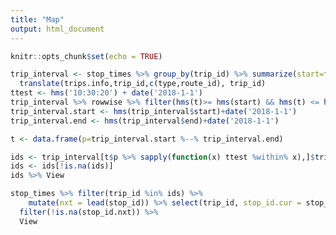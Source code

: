 ---
title: "Map"
output: html_document
---

```{r setup, include=FALSE}
knitr::opts_chunk$set(echo = TRUE)
```
```{r}

trip_interval <- stop_times %>% group_by(trip_id) %>% summarize(start=first(arrival_time), end=last(departure_time)) %>%
  translate(trips.info,trip_id,c(type,route_id), trip_id)
ttest <- hms('10:30:20') + date('2018-1-1')
trip_interval %>% rowwise %>% filter(hms(t)>= hms(start) && hms(t) <= hms(end))
trip_interval.start <- hms(trip_interval$start)+date('2018-1-1')
trip_interval.end <- hms(trip_interval$end)+date('2018-1-1')

t <- data.frame(p=trip_interval.start %--% trip_interval.end) 

ids <- trip_interval[t$p %>% sapply(function(x) ttest %within% x),]$trip_id
ids <- ids[!is.na(ids)]
ids %>% View

stop_times %>% filter(trip_id %in% ids) %>%
    mutate(nxt = lead(stop_id)) %>% select(trip_id, stop_id.cur = stop_id, stop_id.nxt = nxt) %>%
  filter(!is.na(stop_id.nxt)) %>%
  View
```